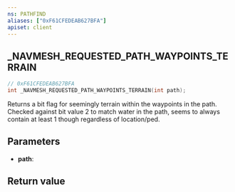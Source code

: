 ```yaml
---
ns: PATHFIND
aliases: ["0xF61CFEDEAB627BFA"]
apiset: client
---
```

## _NAVMESH_REQUESTED_PATH_WAYPOINTS_TERRAIN

```c
// 0xF61CFEDEAB627BFA
int _NAVMESH_REQUESTED_PATH_WAYPOINTS_TERRAIN(int path);
```

Returns a bit flag for seemingly terrain within the waypoints in the path. Checked against bit value 2 to match water in the path, seems to always contain at least 1 though regardless of location/ped.

## Parameters
* **path**:

## Return value